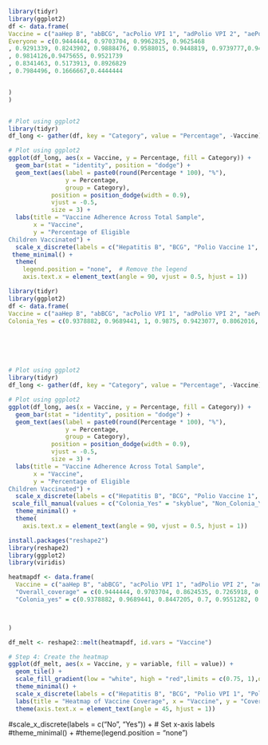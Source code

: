 ```r

library(tidyr)
library(ggplot2)
df <- data.frame(
Vaccine = c("aaHep B", "abBCG", "acPolio VPI 1", "adPolio VPI 2", "aePolio VOP 1", "afPolio VOP 2", "agPenta 1", "ahPenta 2", "aiPenta3","ajnuemo1","aknuemo2","alnuemo3","amrota1","anrota2","aommr1","apmmr2","aqhepA","arDPT1","asDPT2","atvph1","autet"),
Everyone = c(0.9444444, 0.9703704, 0.9962825, 0.9625468
, 0.9291339, 0.8243902, 0.9888476, 0.9588015, 0.9448819, 0.9739777,0.9400749, 0.9330709
, 0.9814126,0.9475655, 0.9521739
, 0.8341463, 0.5173913, 0.8926829
, 0.7984496, 0.1666667,0.4444444


)
)


# Plot using ggplot2
library(tidyr)
df_long <- gather(df, key = "Category", value = "Percentage", -Vaccine)

# Plot using ggplot2
ggplot(df_long, aes(x = Vaccine, y = Percentage, fill = Category)) +
  geom_bar(stat = "identity", position = "dodge") +
  geom_text(aes(label = paste0(round(Percentage * 100), "%"), 
                y = Percentage, 
                group = Category), 
            position = position_dodge(width = 0.9), 
            vjust = -0.5, 
            size = 3) +
  labs(title = "Vaccine Adherence Across Total Sample",
       x = "Vaccine",
       y = "Percentage of Eligible 
Children Vaccinated") +
  scale_x_discrete(labels = c("Hepatitis B", "BCG", "Polio Vaccine 1", "Polio Vaccine 2", "Polio Vaccine 3", "Polio Vaccine 4", "Pentavalent 1", "Pentavalent 2", "Pentavalent 3", "Pneumococcal 1","Pneumococcal 2","Pneumococcal 3","Rotavirus 1","Rotavirus 2", "MMR 1","MMR 2", "Hepatitis A", "DPT 1", "DPT 2","HPV","Tetanus (Td)")) +  # Set x-axis labels
 theme_minimal() +
  theme(
    legend.position = "none",  # Remove the legend
    axis.text.x = element_text(angle = 90, vjust = 0.5, hjust = 1))

```

```r
library(tidyr)
library(ggplot2)
df <- data.frame(
Vaccine = c("aaHep B", "abBCG", "acPolio VPI 1", "adPolio VPI 2", "aePolio VOP 1", "afPolio VOP 2", "agPenta 1", "ahPenta 2", "aiPenta3","ajnuemo1","aknuemo2","alnuemo3","amrota1","anrota2","aommr1","apmmr2","aqhepA","arDPT1","asDPT2","atvph1","autet"),
Colonia_Yes = c(0.9378882, 0.9689441, 1, 0.9875, 0.9423077, 0.8062016, 0.9937888, 0.98125, 0.9679487, 0.9689441, 0.95625, 0.9423077, 0.9813665, 0.96875, 0.9788732, 0.8449612, 0.4929577, 0.8837209, 0.8068182, 0.2, 0.4285714), Non_Colonia_Yes = c(0.9541284, 0.9724771, 0.9907407, 0.9252336, 0.9081633, 0.8552632,0.9814815, 0.9252336, 0.9081633, 0.9814815, 0.9158879, 0.9183673, 0.9814815, 0.9158879, 0.9204545, 0.8157895, 0.5568182, 0.9078947, 0.7804878, 0, 0.5))






# Plot using ggplot2
library(tidyr)
df_long <- gather(df, key = "Category", value = "Percentage", -Vaccine)

# Plot using ggplot2
ggplot(df_long, aes(x = Vaccine, y = Percentage, fill = Category)) +
  geom_bar(stat = "identity", position = "dodge") +
  geom_text(aes(label = paste0(round(Percentage * 100), "%"), 
                y = Percentage, 
                group = Category), 
            position = position_dodge(width = 0.9), 
            vjust = -0.5, 
            size = 3) +
  labs(title = "Vaccine Adherence Across Total Sample",
       x = "Vaccine",
       y = "Percentage of Eligible 
Children Vaccinated") +
  scale_x_discrete(labels = c("Hepatitis B", "BCG", "Polio Vaccine 1", "Polio Vaccine 2", "Polio Vaccine 3", "Polio Vaccine 4", "Pentavalent 1", "Pentavalent 2", "Pentavalent 3", "Pneumococcal 1","Pneumococcal 2","Pneumococcal 3","Rotavirus 1","Rotavirus 2", "MMR 1","MMR 2", "Hepatitis A", "DPT 1", "DPT 2","HPV","Tetanus (Td)")) +  # Set x-axis labels
 scale_fill_manual(values = c("Colonia_Yes" = "skyblue", "Non_Colonia_Yes" = "orange"), labels = c("Colonia_Yes" = "La Colonia ", "Non_Colonia_Yes" = "Non Colonia")) +  # Custom labels for the legend
  theme_minimal() +
  theme(
    axis.text.x = element_text(angle = 90, vjust = 0.5, hjust = 1)) 
```

```r
install.packages("reshape2")
library(reshape2)
library(ggplot2)
library(viridis)

heatmapdf <- data.frame(
  Vaccine = c("aaHep B", "abBCG", "acPolio VPI 1", "adPolio VPI 2", "aePolio VOP 1", "afPolio VOP 2", "agPenta 1", "ahPenta 2", "aiPenta3","ajnuemo1","aknuemo2","alnuemo3","amrota1","anrota2","aommr1","apmmr2","aqhepA","arDPT1","asDPT2","atvph1","autet"),
  "Overall_coverage" = c(0.9444444, 0.9703704, 0.8624535, 0.7265918, 0.9370079, 0.9219512, 0.9851301, 0.9588015, 0.9409449,0.9702602,0.9400749, 0.9291339,0.9776952,  0.9475655,0.9478261, 0.8195122, 0.5086957, 0.8829268, 0.7984496, 0.1666667, 0.4444444),
  "Colonia_yes" = c(0.9378882, 0.9689441, 0.8447205, 0.7, 0.9551282, 0.9379845, 0.9937888, 0.98125, 0.9679487, 0.9689441, 0.95625, 0.9423077, 0.9813665, 0.96875, 0.971831, 0.8294574, 0.4859155, 0.875969, 0.8068182, 0.2, 0.4285714),  "Non_Colonia" = c(0.9541284, 0.9724771, 0.8888889, 0.7663551, 0.9081633, 0.8947368, 0.9722222, 0.9252336, 0.8979592, 0.9722222, 0.9158879, 0.9081633, 0.9722222, 0.9158879, 0.9090909, 0.8026316, 0.5454545, 0.8947368, 0.7804878, 0, 0.5)



)

df_melt <- reshape2::melt(heatmapdf, id.vars = "Vaccine")

# Step 4: Create the heatmap
ggplot(df_melt, aes(x = Vaccine, y = variable, fill = value)) +
  geom_tile() +
  scale_fill_gradient(low = "white", high = "red",limits = c(0.75, 1),oob = scales::squish) +
  theme_minimal() +
  scale_x_discrete(labels = c("Hepatitis B", "BCG", "Polio VPI 1", "Polio VPI 2", "Polio VOP 1", "Polio VOP 2", "Pentavalent 1", "Pentavalent 2", "Pentavalent 3", "Pneumococcal 1","Pneumococcal 2","Pneumococcal 3","Rotavirus 1","Rotavirus 2", "MMR 1","MMR 2", "Hepatitis A", "DPT 1", "DPT 2","HPV 1","Tetanus (Td)"))+
  labs(title = "Heatmap of Vaccine Coverage", x = "Vaccine", y = "Coverage") +
  theme(axis.text.x = element_text(angle = 45, hjust = 1))
```

#scale_x_discrete(labels = c("No", "Yes")) + \# Set x-axis labels #theme_minimal() + #theme(legend.position = "none")
